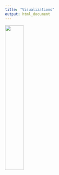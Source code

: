 ---
title: "Visualizations"
output: html_document
---
<img src="Coast Guard Word Art.jpg" style="width:35%">